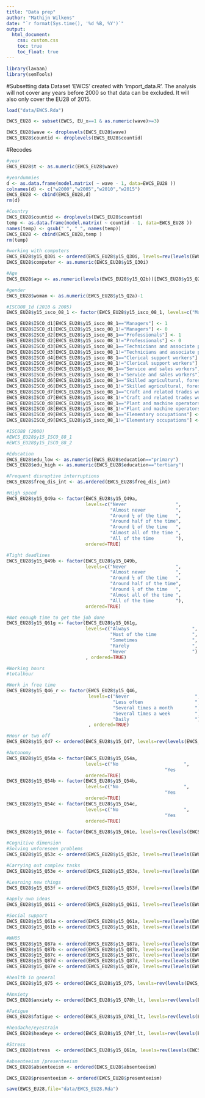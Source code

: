 ```yaml
---
title: "Data prep"
author: "Mathijn Wilkens"
date: "`r format(Sys.time(), '%d %B, %Y')`"
output: 
  html_document: 
    css: custom.css
    toc: true
    toc_float: true
---
```


```r
library(lavaan)
library(semTools)
```

#Subsetting data
Dataset 'EWCS' created with 'import_data.R'. The analysis will not cover any years before 2000 so that data can be excluded. It will also only cover the EU28 of 2015.

```r
load("data/EWCS.Rda")

EWCS_EU28 <- subset(EWCS, EU_x==1 & as.numeric(wave)>=3)

EWCS_EU28$wave <- droplevels(EWCS_EU28$wave)
EWCS_EU28$countid <- droplevels(EWCS_EU28$countid)

```

#Recodes

```r
#year
EWCS_EU28$t <- as.numeric(EWCS_EU28$wave)

#yeardummies
d <- as.data.frame(model.matrix( ~ wave - 1, data=EWCS_EU28 ))
colnames(d) <- c("w2000","w2005","w2010","w2015")
EWCS_EU28 <- cbind(EWCS_EU28,d)
rm(d)

#Country
EWCS_EU28$countid <- droplevels(EWCS_EU28$countid)
temp <- as.data.frame(model.matrix( ~ countid - 1, data=EWCS_EU28 ))
names(temp) <- gsub(" ", "_", names(temp))
EWCS_EU28 <- cbind(EWCS_EU28,temp )
rm(temp)

#working with computers
EWCS_EU28$y15_Q30i <- ordered(EWCS_EU28$y15_Q30i, levels=rev(levels(EWCS_EU28$y15_Q30i)))
EWCS_EU28$computer <- as.numeric(EWCS_EU28$y15_Q30i)

#Age
EWCS_EU28$age <- as.numeric(levels(EWCS_EU28$y15_Q2b))[EWCS_EU28$y15_Q2b]

#gender
EWCS_EU28$woman <- as.numeric(EWCS_EU28$y15_Q2a)-1

#ISCO08_1d (2010 & 2005)
EWCS_EU28$y15_isco_08_1 <- factor(EWCS_EU28$y15_isco_08_1, levels=c("Managers","Professionals","Technicians and associate professionals","Clerical support workers","Service and sales workers","Skilled agricultural, forestry and fishery workers","Craft and related trades workers","Plant and machine operators, and assemblers","Elementary occupations","Armed forces occupations"))

EWCS_EU28$ISCO_d1[EWCS_EU28$y15_isco_08_1=="Managers"] <- 1
EWCS_EU28$ISCO_d1[EWCS_EU28$y15_isco_08_1!="Managers"] <- 0
EWCS_EU28$ISCO_d2[EWCS_EU28$y15_isco_08_1=="Professionals"] <- 1
EWCS_EU28$ISCO_d2[EWCS_EU28$y15_isco_08_1!="Professionals"] <- 0
EWCS_EU28$ISCO_d3[EWCS_EU28$y15_isco_08_1=="Technicians and associate professionals"] <- 1
EWCS_EU28$ISCO_d3[EWCS_EU28$y15_isco_08_1!="Technicians and associate professionals"] <- 0
EWCS_EU28$ISCO_d4[EWCS_EU28$y15_isco_08_1=="Clerical support workers"] <- 1
EWCS_EU28$ISCO_d4[EWCS_EU28$y15_isco_08_1!="Clerical support workers"] <- 0
EWCS_EU28$ISCO_d5[EWCS_EU28$y15_isco_08_1=="Service and sales workers"] <- 1
EWCS_EU28$ISCO_d5[EWCS_EU28$y15_isco_08_1!="Service and sales workers"] <- 0
EWCS_EU28$ISCO_d6[EWCS_EU28$y15_isco_08_1=="Skilled agricultural, forestry and fishery workers"] <- 1
EWCS_EU28$ISCO_d6[EWCS_EU28$y15_isco_08_1!="Skilled agricultural, forestry and fishery workers"] <- 0
EWCS_EU28$ISCO_d7[EWCS_EU28$y15_isco_08_1=="Craft and related trades workers"] <- 1
EWCS_EU28$ISCO_d7[EWCS_EU28$y15_isco_08_1!="Craft and related trades workers"] <- 0
EWCS_EU28$ISCO_d8[EWCS_EU28$y15_isco_08_1=="Plant and machine operators, and assemblers"] <- 1
EWCS_EU28$ISCO_d8[EWCS_EU28$y15_isco_08_1!="Plant and machine operators, and assemblers"] <- 0
EWCS_EU28$ISCO_d9[EWCS_EU28$y15_isco_08_1=="Elementary occupations"] <- 1
EWCS_EU28$ISCO_d9[EWCS_EU28$y15_isco_08_1!="Elementary occupations"] <- 0

#ISCO88 (2000)
#EWCS_EU28$y15_ISCO_88_1
#EWCS_EU28$y15_ISCO_88_2

#Education
EWCS_EU28$edu_low <- as.numeric(EWCS_EU28$education=="primary")
EWCS_EU28$edu_high <- as.numeric(EWCS_EU28$education=="tertiary")

#Frequent disruptive interruptions
EWCS_EU28$freq_dis_int <- as.ordered(EWCS_EU28$freq_dis_int)

#High speed
EWCS_EU28$y15_Q49a <- factor(EWCS_EU28$y15_Q49a, 
                             levels=c("Never                  ",
                                      "Almost never           ",
                                      "Around ¼ of the time   ",
                                      "Around half of the time",
                                      "Around ¾ of the time   ",
                                      "Almost all of the time ",
                                      "All of the time        "), 
                             ordered=TRUE)

#Tight deadlines
EWCS_EU28$y15_Q49b <- factor(EWCS_EU28$y15_Q49b, 
                             levels=c("Never                  ",
                                      "Almost never           ",
                                      "Around ¼ of the time   ",
                                      "Around half of the time",
                                      "Around ¾ of the time   ",
                                      "Almost all of the time ",
                                      "All of the time        "), 
                             ordered=TRUE)

#Not enough time to get the job done
EWCS_EU28$y15_Q61g <- factor(EWCS_EU28$y15_Q61g, 
                             levels=c("Always                       ",
                                      "Most of the time             ",
                                      "Sometimes                    ",
                                      "Rarely                       ",
                                      "Never                        ")
                             , ordered=TRUE)

#Working hours
#totalhour

#Work in free time
EWCS_EU28$y15_Q46_r <- factor(EWCS_EU28$y15_Q46, 
                              levels=c("Never                        ",
                                       "Less often                   ",
                                       "Several times a month        ",
                                       "Several times a week         ",
                                       "Daily                        ")
                              , ordered=TRUE)

#Hour or two off
EWCS_EU28$y15_Q47 <- ordered(EWCS_EU28$y15_Q47, levels=rev(levels(EWCS_EU28$y15_Q47)))

#Autonomy
EWCS_EU28$y15_Q54a <- factor(EWCS_EU28$y15_Q54a, 
                             levels=c("No                        ",
                                                          "Yes                       "), 
                             ordered=TRUE)
EWCS_EU28$y15_Q54b <- factor(EWCS_EU28$y15_Q54b, 
                             levels=c("No                        ",
                                                          "Yes                       "), 
                             ordered=TRUE)
EWCS_EU28$y15_Q54c <- factor(EWCS_EU28$y15_Q54c, 
                             levels=c("No                        ",
                                                          "Yes                       "), 
                             ordered=TRUE)

EWCS_EU28$y15_Q61e <- factor(EWCS_EU28$y15_Q61e, levels=rev(levels(EWCS_EU28$y15_Q61e)), ordered=TRUE)

#Cognitive dimension
#Solving unforeseen problems
EWCS_EU28$y15_Q53c <- ordered(EWCS_EU28$y15_Q53c, levels=rev(levels(EWCS_EU28$y15_Q53c)))

#Carrying out complex tasks
EWCS_EU28$y15_Q53e <- ordered(EWCS_EU28$y15_Q53e, levels=rev(levels(EWCS_EU28$y15_Q53e)))

#Learning new things
EWCS_EU28$y15_Q53f <- ordered(EWCS_EU28$y15_Q53f, levels=rev(levels(EWCS_EU28$y15_Q53f)))

#apply own ideas
EWCS_EU28$y15_Q61i <- ordered(EWCS_EU28$y15_Q61i, levels=rev(levels(EWCS_EU28$y15_Q61i)))

#Social support
EWCS_EU28$y15_Q61a <- ordered(EWCS_EU28$y15_Q61a, levels=rev(levels(EWCS_EU28$y15_Q61a)))
EWCS_EU28$y15_Q61b <- ordered(EWCS_EU28$y15_Q61b, levels=rev(levels(EWCS_EU28$y15_Q61b)))

#WHO5
EWCS_EU28$y15_Q87a <- ordered(EWCS_EU28$y15_Q87a, levels=rev(levels(EWCS_EU28$y15_Q87a)))
EWCS_EU28$y15_Q87b <- ordered(EWCS_EU28$y15_Q87b, levels=rev(levels(EWCS_EU28$y15_Q87b)))
EWCS_EU28$y15_Q87c <- ordered(EWCS_EU28$y15_Q87c, levels=rev(levels(EWCS_EU28$y15_Q87c)))
EWCS_EU28$y15_Q87d <- ordered(EWCS_EU28$y15_Q87d, levels=rev(levels(EWCS_EU28$y15_Q87d)))
EWCS_EU28$y15_Q87e <- ordered(EWCS_EU28$y15_Q87e, levels=rev(levels(EWCS_EU28$y15_Q87e)))

#health in general
EWCS_EU28$y15_Q75 <- ordered(EWCS_EU28$y15_Q75, levels=rev(levels(EWCS_EU28$y15_Q75)))

#Anxiety
EWCS_EU28$anxiety <- ordered(EWCS_EU28$y15_Q78h_lt, levels=rev(levels(EWCS_EU28$y15_Q78h_lt)))

#Fatigue
EWCS_EU28$fatigue <- ordered(EWCS_EU28$y15_Q78i_lt, levels=rev(levels(EWCS_EU28$y15_Q78i_lt)))

#headache/eyestrain
EWCS_EU28$headeye <- ordered(EWCS_EU28$y15_Q78f_lt, levels=rev(levels(EWCS_EU28$y15_Q78f_lt)))

#Stress
EWCS_EU28$stress  <- ordered(EWCS_EU28$y15_Q61m, levels=rev(levels(EWCS_EU28$y15_Q61m)))

#absenteeism /presenteeism
EWCS_EU28$absenteeism <- ordered(EWCS_EU28$absenteeism)

EWCS_EU28$presenteeism <- ordered(EWCS_EU28$presenteeism)

```

```r
save(EWCS_EU28,file="data/EWCS_EU28.Rda")
```

